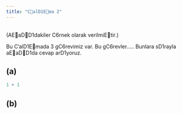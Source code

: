 ---
title: "CalD1Ema 2"
---

\
(AEaDD1dakiler C6rnek olarak verilmiEtir.)

Bu C'alD1Emada 3 gC6revimiz var. Bu gC6revler..... Bunlara sD1rayla aEaDD1da cevap arD1yoruz.

## (a)

```{r}
1 + 1
```

## (b)

